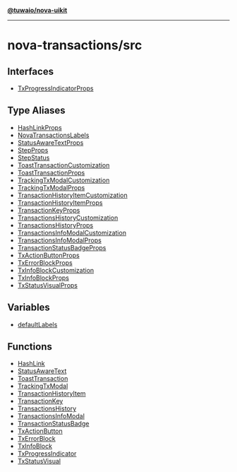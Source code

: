 [**@tuwaio/nova-uikit**](../../README.md)

***

# nova-transactions/src

## Interfaces

- [TxProgressIndicatorProps](interfaces/TxProgressIndicatorProps.md)

## Type Aliases

- [HashLinkProps](type-aliases/HashLinkProps.md)
- [NovaTransactionsLabels](type-aliases/NovaTransactionsLabels.md)
- [StatusAwareTextProps](type-aliases/StatusAwareTextProps.md)
- [StepProps](type-aliases/StepProps.md)
- [StepStatus](type-aliases/StepStatus.md)
- [ToastTransactionCustomization](type-aliases/ToastTransactionCustomization.md)
- [ToastTransactionProps](type-aliases/ToastTransactionProps.md)
- [TrackingTxModalCustomization](type-aliases/TrackingTxModalCustomization.md)
- [TrackingTxModalProps](type-aliases/TrackingTxModalProps.md)
- [TransactionHistoryItemCustomization](type-aliases/TransactionHistoryItemCustomization.md)
- [TransactionHistoryItemProps](type-aliases/TransactionHistoryItemProps.md)
- [TransactionKeyProps](type-aliases/TransactionKeyProps.md)
- [TransactionsHistoryCustomization](type-aliases/TransactionsHistoryCustomization.md)
- [TransactionsHistoryProps](type-aliases/TransactionsHistoryProps.md)
- [TransactionsInfoModalCustomization](type-aliases/TransactionsInfoModalCustomization.md)
- [TransactionsInfoModalProps](type-aliases/TransactionsInfoModalProps.md)
- [TransactionStatusBadgeProps](type-aliases/TransactionStatusBadgeProps.md)
- [TxActionButtonProps](type-aliases/TxActionButtonProps.md)
- [TxErrorBlockProps](type-aliases/TxErrorBlockProps.md)
- [TxInfoBlockCustomization](type-aliases/TxInfoBlockCustomization.md)
- [TxInfoBlockProps](type-aliases/TxInfoBlockProps.md)
- [TxStatusVisualProps](type-aliases/TxStatusVisualProps.md)

## Variables

- [defaultLabels](variables/defaultLabels.md)

## Functions

- [HashLink](functions/HashLink.md)
- [StatusAwareText](functions/StatusAwareText.md)
- [ToastTransaction](functions/ToastTransaction.md)
- [TrackingTxModal](functions/TrackingTxModal.md)
- [TransactionHistoryItem](functions/TransactionHistoryItem.md)
- [TransactionKey](functions/TransactionKey.md)
- [TransactionsHistory](functions/TransactionsHistory.md)
- [TransactionsInfoModal](functions/TransactionsInfoModal.md)
- [TransactionStatusBadge](functions/TransactionStatusBadge.md)
- [TxActionButton](functions/TxActionButton.md)
- [TxErrorBlock](functions/TxErrorBlock.md)
- [TxInfoBlock](functions/TxInfoBlock.md)
- [TxProgressIndicator](functions/TxProgressIndicator.md)
- [TxStatusVisual](functions/TxStatusVisual.md)
